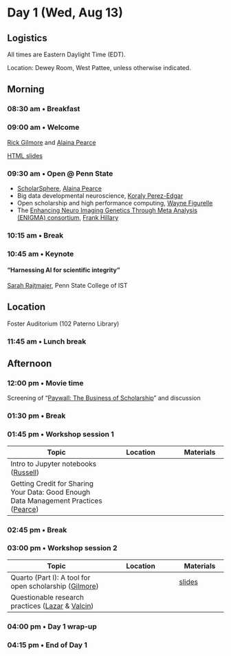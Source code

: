 # Day 1 (Wed, Aug 13)

::: {.callout-note}
## Logistics
All times are Eastern Daylight Time (EDT).

Location: Dewey Room, West Pattee, unless otherwise indicated.
:::

## Morning {- #day_1_am}

### 08:30 am • Breakfast {-}

### 09:00 am • Welcome {-}

[Rick Gilmore](directors.qmd#rick-gilmore) and [Alaina Pearce](directors.qmd#alaina-pearce)

[HTML slides](https://penn-state-open-science.github.io/bootcamp-2025-welcome-day-1-welcome/)

### 09:30 am • Open @ Penn State {- #day_1_plenary_1}

- [ScholarSphere](https://scholarsphere.psu.edu), [Alaina Pearce](directors.qmd#alaina-pearce)
- Big data developmental neuroscience, [Koraly Perez-Edgar](presenters.qmd#koraly-pérez-edgar)
- Open scholarship and high performance computing, [Wayne Figurelle](presenters.qmd#wayne-figurelle)
- The [Enhancing Neuro Imaging Genetics Through Meta Analysis (ENIGMA) consortium](https://enigma.ini.usc.edu), [Frank Hillary](program-committee.qmd#frank-hillary)

### 10:15 am • Break  {-}

### 10:45 am • Keynote {- #day_1_plenary_2}

#### "**Harnessing AI for scientific integrity**"

[Sarah Rajtmajer](program-committee.qmd#sarah-rajtmajer), Penn State College of IST

::: {.callout-important}
## Location

Foster Auditorium (102 Paterno Library)
:::

### 11:45 am • Lunch break {-}

## Afternoon {- #day_1_pm}

### 12:00 pm • Movie time

Screening of "[Paywall: The Business of Scholarship](https://en.wikipedia.org/wiki/Paywall:_The_Business_of_Scholarship)" and discussion

### 01:30 pm • Break {-}

### 01:45 pm • Workshop session 1 {- #day_1_pm_session_1}

| Topic | Location | Materials |
|--------------|----------|-------|
| Intro to Jupyter notebooks ([Russell](presenters.qmd#john-russell)) | | |
| Getting Credit for Sharing Your Data: Good Enough Data Management Practices ([Pearce](directors.qmd#alaina-pearce)) | | |

### 02:45 pm • Break {-}

### 03:00 pm • Workshop session 2 {- #day_1_pm_session_2}

| Topic | Location | Materials |
|--------------|----------|-------|
| Quarto (Part I): A tool for open scholarship ([Gilmore](directors.qmd#rick-gilmore)) |  | [slides](https://penn-state-open-science.github.io/bootcamp-2025-quarto-I) |
| Questionable research practices ([Lazar](program-committee.qmd#nicole-lazar) & [Valcin](program-committee.qmd#jennifer-valcin))| | |

### 04:00 pm • Day 1 wrap-up

### 04:15 pm • End of Day 1 {-}
